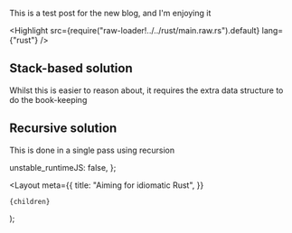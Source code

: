 
This is a test post for the new blog, and I'm enjoying it

<Highlight src={require("raw-loader!../../rust/main.raw.rs").default} lang={"rust"} />

## Stack-based solution

Whilst this is easier to reason about, it requires the extra data structure
to do the book-keeping

<BrowserComponent>
  <BalancedStack />
</BrowserComponent>

## Recursive solution

This is done in a single pass using recursion

<BrowserComponent>
  <BalancedRecursive />
</BrowserComponent>

  unstable_runtimeJS: false,
};

  <Layout
    meta={{
      title: "Aiming for idiomatic Rust",
    }}
  >
    {children}
  </Layout>
);
